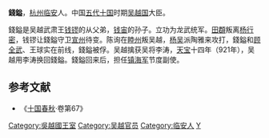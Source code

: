 '''錢鎰'''，[[杭州|杭州]][[临安|临安]]人。中国[[五代十国|五代十国]]时期[[吴越国|吴越国]]大臣。

錢鎰是吴越武肃王[[钱镠|钱镠]]的从父弟，[[钱宙|钱宙]]的孙子。立功为龙武统军。[[田頵|田頵]]叛离[[杨行密|杨行密]]，钱镠让錢鎰守卫[[宣州|宣州]]待变。陈询在[[睦州|睦州]]叛吴越，[[杨吴|杨吴]]派陶雅来攻打，錢鎰和[[顾全武|顾全武]]、王球实在前线，錢鎰被俘。吴越擒获吴将李涛，[[天宝_(吴越)|天宝]]十四年（921年），吴越用李涛换回錢鎰。錢鎰回来后，担任[[镇海军|镇海军]]节度副使。

==参考文献==
*《[[十国春秋|十国春秋]]·卷第67》

{{DEFAULTSORT:Q}}

[[Category:吳越國王室|Category:吳越國王室]]
[[Category:吴越官员|Category:吴越官员]]
[[Category:临安人|Category:临安人]]
[[Category:钱姓|Y]]